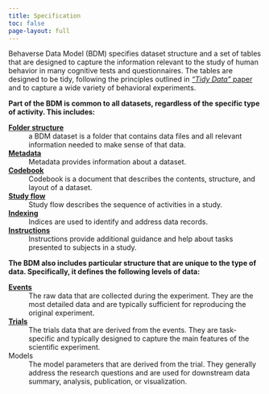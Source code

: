 ```yaml
---
title: Specification
toc: false
page-layout: full
---
```


Behaverse Data Model (BDM) specifies dataset structure and a set of tables that are designed to capture the information relevant to the study of human behavior in many cognitive tests and questionnaires. The tables are designed to be tidy, following the principles outlined in [*"Tidy Data"* paper](https://vita.had.co.nz/papers/tidy-data.pdf) and to capture a wide variety of behavioral experiments.

::: {.grid}

::: {.g-col-md-6 .g-col-12}

**Part of the BDM is common to all datasets, regardless of the specific type of activity. This includes:**

[**<i class="bi bi-dice-1"></i> Folder structure**](general/folder-structure.qmd)
: a BDM dataset is a folder that contains data files and all relevant information needed to make sense of that data.

[**<i class="bi bi-dice-1"></i> Metadata**](general/metadata.qmd)
: Metadata provides information about a dataset.

[**<i class="bi bi-dice-1"></i> Codebook**](general/codebook.qmd)
: Codebook is a document that describes the contents, structure, and layout of a dataset.

[**<i class="bi bi-dice-1"></i> Study flow**](general/studyflow.qmd)
: Study flow describes the sequence of activities in a study.

[**<i class="bi bi-dice-1"></i> Indexing**](general/indexing.qmd)
: Indices are used to identify and address data records.

[**<i class="bi bi-dice-1"></i> Instructions**](general/instructions.qmd)
: Instructions provide additional guidance and help about tasks presented to subjects in a study.

:::

::: {.g-col-md-6 .g-col-12}

**The BDM also includes particular structure that are unique to the type of data. Specifically, it defines the following levels of data:**

[**<i class="bi bi-0-square-fill"></i> Events**](events-overview.qmd)
: The raw data that are collected during the experiment. They are the most detailed data and are typically sufficient for reproducing the original experiment.

[**<i class="bi bi-1-square-fill"></i> Trials**](trials-overview.qmd)
: The trials data that are derived from the events. They are task-specific and typically designed to capture the main features of the scientific experiment.

<i class="bi bi-2-square-fill"></i> Models
: The model parameters that are derived from the trial.  They generally address the research questions and are used for downstream data summary, analysis, publication, or visualization.

:::

:::
